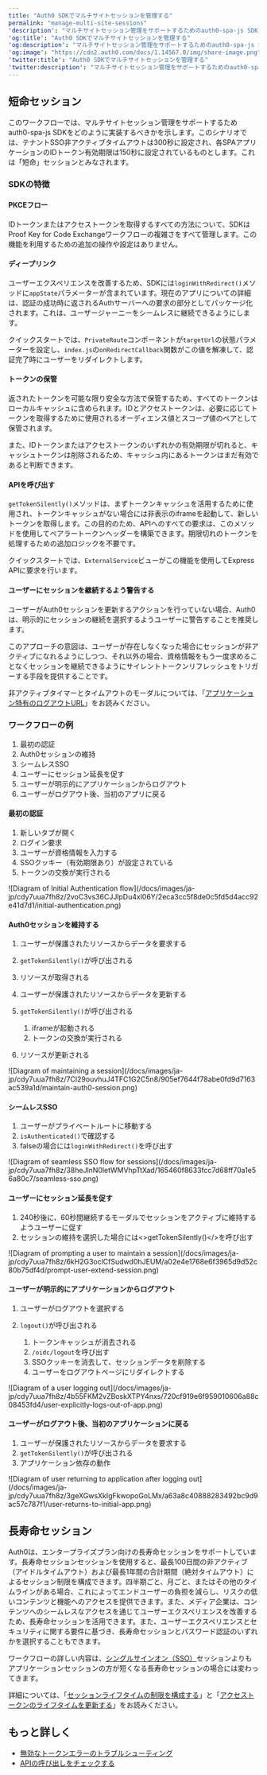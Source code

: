 ```yaml
---
title: "Auth0 SDKでマルチサイトセッションを管理する"
permalink: "manage-multi-site-sessions"
'description': "マルチサイトセッション管理をサポートするためのauth0-spa-js SDKによるワークフローについて説明します。"
'og:title': "Auth0 SDKでマルチサイトセッションを管理する"
'og:description': "マルチサイトセッション管理をサポートするためのauth0-spa-js SDKによるワークフローについて説明します。"
'og:image': "https://cdn2.auth0.com/docs/1.14567.0/img/share-image.png"
'twitter:title': "Auth0 SDKでマルチサイトセッションを管理する"
'twitter:description': "マルチサイトセッション管理をサポートするためのauth0-spa-js SDKによるワークフローについて説明します。"
---
```


## 短命セッション

このワークフローでは、マルチサイトセッション管理をサポートするためauth0-spa-js SDKをどのように実装するべきかを示します。このシナリオでは、テナント<Tooltip data-tooltip-id="react-containers-DefinitionTooltip-0" href="/docs/ja-jp/glossary?term=single-sign-on" tip="シングルサインオン（SSO）: ユーザーが1つのアプリケーションにログインした後、そのユーザーを他のアプリケーションに自動的にログインさせるサービス。" cta="用語集の表示">SSO</Tooltip>非アクティブタイムアウトは300秒に設定され、各SPAアプリケーションのIDトークン有効期限は150秒に設定されているものとします。これは「短命」セッションとみなされます。

### SDKの特徴

#### PKCEフロー

IDトークンまたはアクセストークンを取得するすべての方法について、SDKはProof Key for Code Exchangeワークフローの複雑さをすべて管理します。この機能を利用するための追加の操作や設定はありません。

#### ディープリンク

ユーザーエクスペリエンスを改善するため、SDKには`loginWithRedirect()`メソッドに`appState`パラメーターが含まれています。現在のアプリについての詳細は、認証の成功時に返されるAuthサーバーへの要求の部分としてパッケージ化されます。これは、ユーザージャーニーをシームレスに継続できるようにします。

クイックスタートでは、`PrivateRoute`コンポーネントが`targetUrl`の状態パラメーターを設定し、`index.js`の`onRedirectCallback`関数がこの値を解凍して、認証完了時にユーザーをリダイレクトします。

#### トークンの保管

返されたトークンを可能な限り安全な方法で保管するため、すべてのトークンはローカルキャッシュに含められます。IDとアクセストークンは、必要に応じてトークンを取得するために使用されるオーディエンス値とスコープ値のペアとして保管されます。

また、IDトークンまたはアクセストークンのいずれかの有効期限が切れると、キャッシュトークンは削除されるため、キャッシュ内にあるトークンはまだ有効であると判断できます。

#### APIを呼び出す

`getTokenSilently()`メソッドは、まずトークンキャッシュを活用するために使用され、トークンキャッシュがない場合には非表示のiframeを起動して、新しいトークンを取得します。この目的のため、APIへのすべての要求は、このメソッドを使用してベアラートークンヘッダーを構築できます。期限切れのトークンを処理するための追加ロジックを不要です。

クイックスタートでは、`ExternalService`ビューがこの機能を使用してExpress APIに要求を行います。

#### ユーザーにセッションを継続するよう警告する

ユーザーがAuth0セッションを更新するアクションを行っていない場合、Auth0は、明示的にセッションの継続を選択するようユーザーに警告することを推奨します。

このアプローチの意図は、ユーザーが存在しなくなった場合にセッションが非アクティブになれるようにしつつ、それ以外の場合、資格情報をもう一度求めることなくセッションを継続できるようにサイレントトークンリフレッシュをトリガーする手段を提供することです。

非アクティブタイマーとタイムアウトのモーダルについては、「[アプリケーション特有のログアウトURL](/docs/ja-jp/manage-users/sessions/configure-session-lifetime-settings)」をお読みください。

### ワークフローの例

1. 最初の認証
2. Auth0セッションの維持
3. シームレスSSO
4. ユーザーにセッション延長を促す
5. ユーザーが明示的にアプリケーションからログアウト
6. ユーザーがログアウト後、当初のアプリに戻る

#### 最初の認証

1. 新しいタブが開く
2. ログイン要求
3. ユーザーが資格情報を入力する
4. SSOクッキー（有効期限あり）が設定されている
5. トークンの交換が実行される

<Frame>![Diagram of Initial Authentication flow](/docs/images/ja-jp/cdy7uua7fh8z/2voC3vs36CJJlpDu4xl06Y/2eca3cc5f8de0c5fd5d4acc92e41d7d1/initial-authentication.png)</Frame>

#### Auth0セッションを維持する

1. ユーザーが保護されたリソースからデータを要求する
2. `getTokenSilently()`が呼び出される
3. リソースが取得される
4. ユーザーが保護されたリソースからデータを更新する
5. `getTokenSilently()`が呼び出される

   1. iframeが起動される
   2. トークンの交換が実行される
6. リソースが更新される

<Frame>![Diagram of maintaining a session](/docs/images/ja-jp/cdy7uua7fh8z/7CI29ouvhuJ4TFC1G2C5n8/905ef7644f78abe0fd9d7163ac539a1d/maintain-auth0-session.png)</Frame>

#### シームレスSSO

1. ユーザーがプライベートルートに移動する
2. `isAuthenticated()`で確認する
3. falseの場合には`loginWithRedirect()`を呼び出す

<Frame>![Diagram of seamless SSO flow for sessions](/docs/images/ja-jp/cdy7uua7fh8z/38heJlnN0letWMVhpTtXad/165460f8633fcc7d68ff70a1e56a80c7/seamless-sso.png)</Frame>

#### ユーザーにセッション延長を促す

1. 240秒後に、60秒間継続するモーダルでセッションをアクティブに維持するようユーザーに促す
2. セッションの維持を選択した場合には<>getTokenSilently()</>を呼び出す

<Frame>![Diagram of prompting a user to maintain a session](/docs/images/ja-jp/cdy7uua7fh8z/6kH2G3oclCfSudwd0hJEUM/a02e4e1768e6f3965d9d52c80b75df4d/prompt-user-extend-session.png)</Frame>

#### ユーザーが明示的にアプリケーションからログアウト

1. ユーザーがログアウトを選択する
2. `logout()`が呼び出される

   1. トークンキャッシュが消去される
   2. `/oidc/logout`を呼び出す
   3. SSOクッキーを消去して、セッションデータを削除する
   4. ユーザーをログアウトページにリダイレクトする

<Frame>![Diagram of a user logging out](/docs/images/ja-jp/cdy7uua7fh8z/4b55FKM2vZBoskXTPY4nxs/720cf919e6f959010606a88c08453fd4/user-explicitly-logs-out-of-app.png)</Frame>

#### ユーザーがログアウト後、当初のアプリケーションに戻る

1. ユーザーが保護されたリソースからデータを要求する
2. `getTokenSilently()`が呼び出される
3. アプリケーション依存の動作

<Frame>![Diagram of user returning to application after logging out](/docs/images/ja-jp/cdy7uua7fh8z/3geXGwsXkIgFkwopoGoLMx/a63a8c40888283492bc9d9ac57c787f1/user-returns-to-initial-app.png)</Frame>

## 長寿命セッション

Auth0は、エンタープライズプラン向けの長寿命セッションをサポートしています。長寿命セッションセッションを使用すると、最長100日間の非アクティブ（アイドルタイムアウト）および最長1年間の合計期間（絶対タイムアウト）によるセッション制限を構成できます。四半期ごと、月ごと、またはその他のタイムラインがある場合、これによってエンドユーザーの負担を減らし、リスクの低いコンテンツと機能へのアクセスを提供できます。また、メディア企業は、コンテンツへのシームレスなアクセスを通じてユーザーエクスペリエンスを改善するため、長寿命セッションを活用できます。また、ユーザーエクスペリエンスとセキュリティに関する要件に基づき、長寿命セッションとパスワード認証のいずれかを選択することもできます。

ワークフローの詳しい内容は、[シングルサインオン（SSO）](/docs/ja-jp/authenticate/single-sign-on)セッションよりもアプリケーションセッションの方が短くなる長寿命セッションの場合には変わってきます。

詳細については、「[セッションライフタイムの制限を構成する](/docs/ja-jp/manage-users/sessions/configure-session-lifetime-settings)」と「[アクセストークンのライフタイムを更新する](/docs/ja-jp/secure/tokens/access-tokens/update-access-token-lifetime)」をお読みください。

##

## もっと詳しく

* [無効なトークンエラーのトラブルシューティング](/docs/ja-jp/troubleshoot/basic-issues/invalid-token-errors)
* [APIの呼び出しをチェックする](/docs/ja-jp/troubleshoot/authentication-issues/check-api-calls)